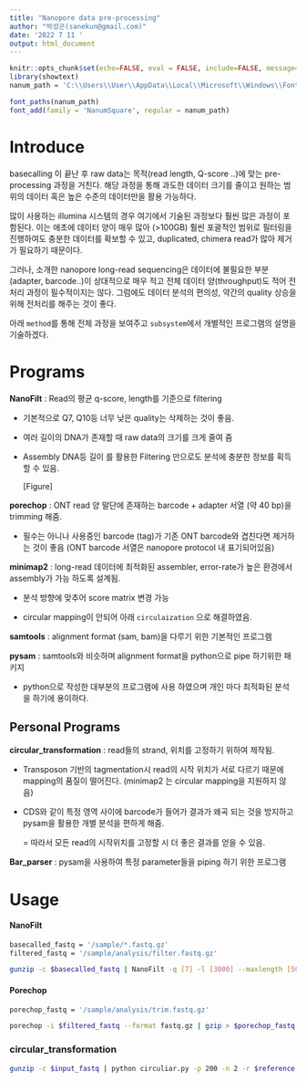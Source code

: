 ```yaml
---
title: "Nanopore data pre-processing"
author: "박성군(sanekun@gmail.com)"
date: '2022 7 11 '
output: html_document
---
```


```r
knitr::opts_chunk$set(echo=FALSE, eval = FALSE, include=FALSE, message=FALSE)
library(showtext)
nanum_path = 'C:\\Users\\User\\AppData\\Local\\Microsoft\\Windows\\Fonts\\NanumSquareEB.ttf'

font_paths(nanum_path)
font_add(family = 'NanumSquare', regular = nanum_path)

```

# Introduce

basecalling 이 끝난 후 raw data는 목적(read length, Q-score ..)에 맞는 pre-processing 과정을 거친다. 해당 과정을 통해 과도한 데이터 크기를 줄이고 원하는 범위의 데이터 혹은 높은 수준의 데이터만을 활용 가능하다.

많이 사용하는 illumina 시스템의 경우 여기에서 기술된 과정보다 훨씬 많은 과정이 포함된다. 이는 애초에 데이터 양이 매우 많아 (\>100GB) 훨씬 포괄적인 범위로 필터링을 진행하여도 충분한 데이터를 확보할 수 있고, duplicated, chimera read가 많아 제거가 필요하기 때문이다.

그러나, 소개한 nanopore long-read sequencing은 데이터에 불필요한 부분(adapter, barcode..)이 상대적으로 매우 적고 전체 데이터 양(throughput)도 적어 전처리 과정이 필수적이지는 않다. 그럼에도 데이터 분석의 편의성, 약간의 quality 상승을 위해 전처리를 해주는 것이 좋다.

아래 `method`를 통해 전체 과정을 보여주고 `subsystem`에서 개별적인 프로그램의 설명을 기술하겠다.

# Programs

**NanoFilt** : Read의 평균 q-score, length를 기준으로 filtering

-   기본적으로 Q7, Q10등 너무 낮은 quality는 삭제하는 것이 좋음.

-   여러 길이의 DNA가 존재할 때 raw data의 크기를 크게 줄여 줌

-   Assembly DNA등 길이 를 활용한 Filtering 만으로도 분석에 충분한 정보를 획득 할 수 있음.

    [Figure]

**porechop** : ONT read 양 말단에 존재하는 barcode + adapter 서열 (약 40 bp)을 trimming 해줌.

-   필수는 아니나 사용중인 barcode (tag)가 기존 ONT barcode와 겹친다면 제거하는 것이 좋음 (ONT barcode 서열은 nanopore protocol 내 표기되어있음)

**minimap2** : long-read 데이터에 최적화된 assembler, error-rate가 높은 환경에서 assembly가 가능 하도록 설계됨.

-   분석 방향에 맞추어 score matrix 변경 가능

-   circular mapping이 안되어 아래 `circulaization` 으로 해결하였음.

**samtools** : alignment format (sam, bam)을 다루기 위한 기본적인 프로그램

**pysam** : samtools와 비슷하며 alignment format을 python으로 pipe 하기위한 패키지

-   python으로 작성한 대부분의 프로그램에 사용 하였으며 개인 마다 최적화된 분석을 하기에 용이하다.

## Personal Programs

**circular_transformation** : read들의 strand, 위치를 고정하기 위하여 제작됨.

-   Transposon 기반의 tagmentation시 read의 시작 위치가 서로 다르기 때문에 mapping의 품질이 떨어진다. (minimap2 는 circular mapping을 지원하지 않음)

-   CDS와 같이 특정 영역 사이에 barcode가 들어가 결과가 왜곡 되는 것을 방지하고 pysam을 활용한 개별 분석을 편하게 해줌.

    = 따라서 모든 read의 시작위치를 고정할 시 더 좋은 결과를 얻을 수 있음.

**Bar_parser** : pysam을 사용하여 특정 parameter들을 piping 하기 위한 프로그램

# Usage

#### NanoFilt

```bash
basecalled_fastq = '/sample/*.fastq.gz'
filtered_fastq = '/sample/analysis/filter.fastq.gz'

gunzip -c $basecalled_fastq | NanoFilt -q [7] -l [3000] --maxlength [5000] | gzip > $filtered_fastq
```

#### Porechop

```bash
porechop_fastq = '/sample/analysis/trim.fastq.gz'

porechop -i $filtered_fastq --format fastq.gz | gzip > $porechop_fastq
```

### circular_transformation

```bash
gunzip -c $input_fastq | python circuliar.py -p 200 -n 2 -r $reference
```
